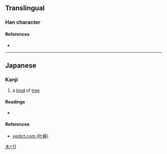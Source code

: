 {{character info/new}}
==Translingual==

===Han character===
{{Han char|rn=75|rad=木|as=11|sn=15|four=|canj=DMBM,DMBS,XDMBS|ids=⿰木雪}}

====References====
* {{Han ref|kx=0551.181|hdz=21278.081|uh=6A30|ud=27184}}

----

==Japanese==

===Kanji===
{{ja-kanji|grade=|rs=木11}}

# a [[kind]] of [[tree]]

====Readings====
* {{ja-readings|on=|kun=[[たら]] (tara)}}

====References====
*[http://yedict.com/htm/6A/6A30.htm yedict.com (叶典)]

[[Category:Japanese-only CJKV Characters|木+11]]
